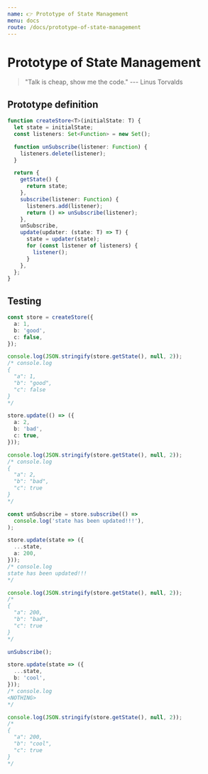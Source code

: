 ```yaml
---
name: 👉 Prototype of State Management
menu: docs
route: /docs/prototype-of-state-management
---
```


# Prototype of State Management

> "Talk is cheap, show me the code." --- Linus Torvalds

## Prototype definition

```typescript
function createStore<T>(initialState: T) {
  let state = initialState;
  const listeners: Set<Function> = new Set();

  function unSubscribe(listener: Function) {
    listeners.delete(listener);
  }

  return {
    getState() {
      return state;
    },
    subscribe(listener: Function) {
      listeners.add(listener);
      return () => unSubscribe(listener);
    },
    unSubscribe,
    update(updater: (state: T) => T) {
      state = updater(state);
      for (const listener of listeners) {
        listener();
      }
    },
  };
}
```

## Testing

```typescript
const store = createStore({
  a: 1,
  b: 'good',
  c: false,
});

console.log(JSON.stringify(store.getState(), null, 2));
/* console.log
{
  "a": 1,
  "b": "good",
  "c": false
}
*/

store.update(() => ({
  a: 2,
  b: 'bad',
  c: true,
}));

console.log(JSON.stringify(store.getState(), null, 2));
/* console.log
{
  "a": 2,
  "b": "bad",
  "c": true
}
*/

const unSubscribe = store.subscribe(() =>
  console.log('state has been updated!!!'),
);

store.update(state => ({
  ...state,
  a: 200,
}));
/* console.log
state has been updated!!!
*/

console.log(JSON.stringify(store.getState(), null, 2));
/*
{
  "a": 200,
  "b": "bad",
  "c": true
}
*/

unSubscribe();

store.update(state => ({
  ...state,
  b: 'cool',
}));
/* console.log
<NOTHING>
*/

console.log(JSON.stringify(store.getState(), null, 2));
/*
{
  "a": 200,
  "b": "cool",
  "c": true
}
*/
```
